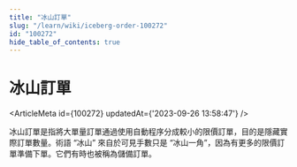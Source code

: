 ```yaml
---
title: "冰山訂單"
slug: "/learn/wiki/iceberg-order-100272"
id: "100272"
hide_table_of_contents: true
---
```



# 冰山訂單

<ArticleMeta id={100272} updatedAt={'2023-09-26 13:58:47'} />
<div className='border-solid border-b border-t-0 my-4 border-[var(--ifm-color-gray-300)]' />

冰山訂單是指將大單量訂單通過使用自動程序分成較小的限價訂單，目的是隱藏實際訂單數量。術語 “冰山” 來自於可見手數只是 “冰山一角”，因為有更多的限價訂單準備下單。它們有時也被稱為儲備訂單。
